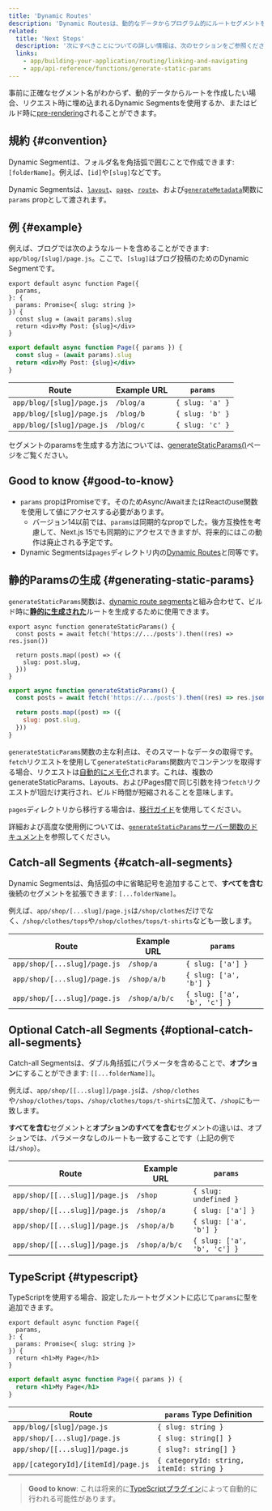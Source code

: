 ```yaml
---
title: 'Dynamic Routes'
description: 'Dynamic Routesは、動的なデータからプログラム的にルートセグメントを生成するために使用できます。'
related:
  title: 'Next Steps'
  description: '次にすべきことについての詳しい情報は、次のセクションをご参照ください'
  links:
    - app/building-your-application/routing/linking-and-navigating
    - app/api-reference/functions/generate-static-params
---
```


事前に正確なセグメント名がわからず、動的データからルートを作成したい場合、リクエスト時に埋め込まれるDynamic Segmentsを使用するか、またはビルド時に[pre-rendering](#generating-static-params)されることができます。

## 規約 {#convention}

Dynamic Segmentは、フォルダ名を角括弧で囲むことで作成できます: `[folderName]`。例えば、`[id]`や`[slug]`などです。

Dynamic Segmentsは、[`layout`](/docs/app/api-reference/file-conventions/layout)、[`page`](/docs/app/api-reference/file-conventions/page)、[`route`](/docs/app/building-your-application/routing/route-handlers)、および[`generateMetadata`](/docs/app/api-reference/functions/generate-metadata#generatemetadata-function)関数に`params` propとして渡されます。

## 例 {#example}

例えば、ブログでは次のようなルートを含めることができます: `app/blog/[slug]/page.js`。ここで、`[slug]`はブログ投稿のためのDynamic Segmentです。

<Tabs>
<TabItem value="tsx" label="TypeScript">

```tsx title="app/blog/[slug]/page.tsx" switcher
export default async function Page({
  params,
}: {
  params: Promise<{ slug: string }>
}) {
  const slug = (await params).slug
  return <div>My Post: {slug}</div>
}
```

</TabItem>
<TabItem value="jsx" label="JavaScript">

```jsx title="app/blog/[slug]/page.js" switcher
export default async function Page({ params }) {
  const slug = (await params).slug
  return <div>My Post: {slug}</div>
}
```

</TabItem>
</Tabs>

| Route                     | Example URL | `params`        |
| ------------------------- | ----------- | --------------- |
| `app/blog/[slug]/page.js` | `/blog/a`   | `{ slug: 'a' }` |
| `app/blog/[slug]/page.js` | `/blog/b`   | `{ slug: 'b' }` |
| `app/blog/[slug]/page.js` | `/blog/c`   | `{ slug: 'c' }` |

セグメントのparamsを生成する方法については、[generateStaticParams()](#generating-static-params)ページをご覧ください。

## Good to know {#good-to-know}

- `params` propはPromiseです。そのためAsync/AwaitまたはReactのuse関数を使用して値にアクセスする必要があります。
  - バージョン14以前では、`params`は同期的なpropでした。後方互換性を考慮して、Next.js 15でも同期的にアクセスできますが、将来的にはこの動作は廃止される予定です。
- Dynamic Segmentsは`pages`ディレクトリ内の[Dynamic Routes](https://nextjs.org/docs/canary/pages/building-your-application/routing/dynamic-routes)と同等です。

## 静的Paramsの生成 {#generating-static-params}

`generateStaticParams`関数は、[dynamic route segments](/docs/app/building-your-application/routing/dynamic-routes)と組み合わせて、ビルド時に[**静的に生成された**](/docs/app/building-your-application/rendering/server-components#static-rendering-default)ルートを生成するために使用できます。

<Tabs>
<TabItem value="tsx" label="TypeScript">

```tsx title="app/blog/[slug]/page.tsx" switcher
export async function generateStaticParams() {
  const posts = await fetch('https://.../posts').then((res) => res.json())

  return posts.map((post) => ({
    slug: post.slug,
  }))
}
```

</TabItem>
<TabItem value="jsx" label="JavaScript">

```jsx title="app/blog/[slug]/page.js" switcher
export async function generateStaticParams() {
  const posts = await fetch('https://.../posts').then((res) => res.json())

  return posts.map((post) => ({
    slug: post.slug,
  }))
}
```

</TabItem>
</Tabs>

`generateStaticParams`関数の主な利点は、そのスマートなデータの取得です。`fetch`リクエストを使用して`generateStaticParams`関数内でコンテンツを取得する場合、リクエストは[自動的にメモ化](/docs/app/building-your-application/caching#request-memoization)されます。これは、複数のgenerateStaticParams、Layouts、およびPages間で同じ引数を持つ`fetch`リクエストが1回だけ実行され、ビルド時間が短縮されることを意味します。

`pages`ディレクトリから移行する場合は、[移行ガイド](/docs/app/building-your-application/upgrading/app-router-migration#dynamic-paths-getstaticpaths)を使用してください。

詳細および高度な使用例については、[`generateStaticParams`サーバー関数のドキュメント](/docs/app/api-reference/functions/generate-static-params)を参照してください。

## Catch-all Segments {#catch-all-segments}

Dynamic Segmentsは、角括弧の中に省略記号を追加することで、**すべてを含む**後続のセグメントを拡張できます: `[...folderName]`。

例えば、`app/shop/[...slug]/page.js`は`/shop/clothes`だけでなく、`/shop/clothes/tops`や`/shop/clothes/tops/t-shirts`なども一致します。

| Route                        | Example URL   | `params`                    |
| ---------------------------- | ------------- | --------------------------- |
| `app/shop/[...slug]/page.js` | `/shop/a`     | `{ slug: ['a'] }`           |
| `app/shop/[...slug]/page.js` | `/shop/a/b`   | `{ slug: ['a', 'b'] }`      |
| `app/shop/[...slug]/page.js` | `/shop/a/b/c` | `{ slug: ['a', 'b', 'c'] }` |

## Optional Catch-all Segments {#optional-catch-all-segments}

Catch-all Segmentsは、ダブル角括弧にパラメータを含めることで、**オプション**にすることができます: `[[...folderName]]`。

例えば、`app/shop/[[...slug]]/page.js`は、`/shop/clothes`や`/shop/clothes/tops`、`/shop/clothes/tops/t-shirts`に加えて、`/shop`にも一致します。

**すべてを含む**セグメントと**オプションのすべてを含む**セグメントの違いは、オプションでは、パラメータなしのルートも一致することです（上記の例では`/shop`）。

| Route                          | Example URL   | `params`                    |
| ------------------------------ | ------------- | --------------------------- |
| `app/shop/[[...slug]]/page.js` | `/shop`       | `{ slug: undefined }`       |
| `app/shop/[[...slug]]/page.js` | `/shop/a`     | `{ slug: ['a'] }`           |
| `app/shop/[[...slug]]/page.js` | `/shop/a/b`   | `{ slug: ['a', 'b'] }`      |
| `app/shop/[[...slug]]/page.js` | `/shop/a/b/c` | `{ slug: ['a', 'b', 'c'] }` |

## TypeScript {#typescript}

TypeScriptを使用する場合、設定したルートセグメントに応じて`params`に型を追加できます。

<Tabs>
<TabItem value="tsx" label="TypeScript">

```tsx title="app/blog/[slug]/page.tsx" switcher
export default async function Page({
  params,
}: {
  params: Promise<{ slug: string }>
}) {
  return <h1>My Page</h1>
}
```

</TabItem>
<TabItem value="jsx" label="JavaScript">

```jsx title="app/blog/[slug]/page.js" switcher
export default async function Page({ params }) {
  return <h1>My Page</h1>
}
```

</TabItem>
</Tabs>

| Route                               | `params` Type Definition                 |
| ----------------------------------- | ---------------------------------------- |
| `app/blog/[slug]/page.js`           | `{ slug: string }`                       |
| `app/shop/[...slug]/page.js`        | `{ slug: string[] }`                     |
| `app/shop/[[...slug]]/page.js`      | `{ slug?: string[] }`                    |
| `app/[categoryId]/[itemId]/page.js` | `{ categoryId: string, itemId: string }` |

> **Good to know**: これは将来的に[TypeScriptプラグイン](/docs/app/api-reference/config/typescript#ide-plugin)によって自動的に行われる可能性があります。
